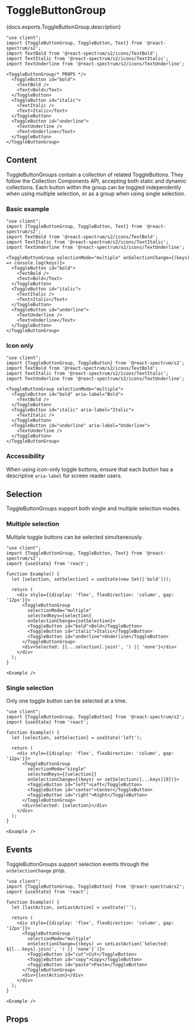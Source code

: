 

# ToggleButtonGroup

<PageDescription>{docs.exports.ToggleButtonGroup.description}</PageDescription>

```tsx render docs={docs.exports.ToggleButtonGroup} links={docs.links} props={['selectionMode', 'isDisabled']} expanded type="s2"
"use client";
import {ToggleButtonGroup, ToggleButton, Text} from '@react-spectrum/s2';
import TextBold from '@react-spectrum/s2/icons/TextBold';
import TextItalic from '@react-spectrum/s2/icons/TextItalic';
import TextUnderline from '@react-spectrum/s2/icons/TextUnderline';

<ToggleButtonGroup/* PROPS */>
  <ToggleButton id="bold">
    <TextBold />
    <Text>Bold</Text>
  </ToggleButton>
  <ToggleButton id="italic">
    <TextItalic />
    <Text>Italic</Text>
  </ToggleButton>
  <ToggleButton id="underline">
    <TextUnderline />
    <Text>Underline</Text>
  </ToggleButton>
</ToggleButtonGroup>
```
## Content

ToggleButtonGroups contain a collection of related ToggleButtons. They follow the Collection Components API, accepting both static and dynamic collections. Each button within the group can be toggled independently when using multiple selection, or as a group when using single selection.

### Basic example

```tsx render expanded
"use client";
import {ToggleButtonGroup, ToggleButton, Text} from '@react-spectrum/s2';
import TextBold from '@react-spectrum/s2/icons/TextBold';
import TextItalic from '@react-spectrum/s2/icons/TextItalic';
import TextUnderline from '@react-spectrum/s2/icons/TextUnderline';

<ToggleButtonGroup selectionMode="multiple" onSelectionChange={(keys) => console.log(keys)}>
  <ToggleButton id="bold">
    <TextBold />
    <Text>Bold</Text>
  </ToggleButton>
  <ToggleButton id="italic">
    <TextItalic />
    <Text>Italic</Text>
  </ToggleButton>
  <ToggleButton id="underline">
    <TextUnderline />
    <Text>Underline</Text>
  </ToggleButton>
</ToggleButtonGroup>
```

### Icon only

```tsx render expanded
"use client";
import {ToggleButtonGroup, ToggleButton} from '@react-spectrum/s2';
import TextBold from '@react-spectrum/s2/icons/TextBold';
import TextItalic from '@react-spectrum/s2/icons/TextItalic';
import TextUnderline from '@react-spectrum/s2/icons/TextUnderline';

<ToggleButtonGroup selectionMode="multiple">
  <ToggleButton id="bold" aria-label="Bold">
    <TextBold />
  </ToggleButton>
  <ToggleButton id="italic" aria-label="Italic">
    <TextItalic />
  </ToggleButton>
  <ToggleButton id="underline" aria-label="Underline">
    <TextUnderline />
  </ToggleButton>
</ToggleButtonGroup>
```

### Accessibility

When using icon-only toggle buttons, ensure that each button has a descriptive `aria-label` for screen reader users.

## Selection

ToggleButtonGroups support both single and multiple selection modes.

### Multiple selection

Multiple toggle buttons can be selected simultaneously.

```tsx render expanded
"use client";
import {ToggleButtonGroup, ToggleButton, Text} from '@react-spectrum/s2';
import {useState} from 'react';

function Example() {
  let [selection, setSelection] = useState(new Set(['bold']));

  return (
    <div style={{display: 'flex', flexDirection: 'column', gap: '12px'}}>
      <ToggleButtonGroup 
        selectionMode="multiple" 
        selectedKeys={selection} 
        onSelectionChange={setSelection}>
        <ToggleButton id="bold">Bold</ToggleButton>
        <ToggleButton id="italic">Italic</ToggleButton>
        <ToggleButton id="underline">Underline</ToggleButton>
      </ToggleButtonGroup>
      <div>Selected: {[...selection].join(', ') || 'none'}</div>
    </div>
  );
}

<Example />
```

### Single selection

Only one toggle button can be selected at a time.

```tsx render expanded
"use client";
import {ToggleButtonGroup, ToggleButton} from '@react-spectrum/s2';
import {useState} from 'react';

function Example() {
  let [selection, setSelection] = useState('left');

  return (
    <div style={{display: 'flex', flexDirection: 'column', gap: '12px'}}>
      <ToggleButtonGroup 
        selectionMode="single" 
        selectedKeys={[selection]} 
        onSelectionChange={(keys) => setSelection([...keys][0])}>
        <ToggleButton id="left">Left</ToggleButton>
        <ToggleButton id="center">Center</ToggleButton>
        <ToggleButton id="right">Right</ToggleButton>
      </ToggleButtonGroup>
      <div>Selected: {selection}</div>
    </div>
  );
}

<Example />
```

## Events

ToggleButtonGroups support selection events through the `onSelectionChange` prop.

```tsx render expanded
"use client";
import {ToggleButtonGroup, ToggleButton} from '@react-spectrum/s2';
import {useState} from 'react';

function Example() {
  let [lastAction, setLastAction] = useState('');

  return (
    <div style={{display: 'flex', flexDirection: 'column', gap: '12px'}}>
      <ToggleButtonGroup 
        selectionMode="multiple"
        onSelectionChange={(keys) => setLastAction(`Selected: ${[...keys].join(', ') || 'none'}`)}>
        <ToggleButton id="cut">Cut</ToggleButton>
        <ToggleButton id="copy">Copy</ToggleButton>
        <ToggleButton id="paste">Paste</ToggleButton>
      </ToggleButtonGroup>
      <div>{lastAction}</div>
    </div>
  );
}

<Example />
```

## Props

<PropTable component={docs.exports.ToggleButtonGroup} links={docs.links} />
